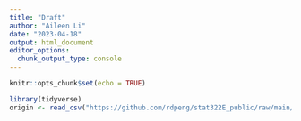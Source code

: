 ```yaml
---
title: "Draft"
author: "Aileen Li"
date: "2023-04-18"
output: html_document
editor_options: 
  chunk_output_type: console
---
```


```r
knitr::opts_chunk$set(echo = TRUE)
```


```r
library(tidyverse)
origin <- read_csv("https://github.com/rdpeng/stat322E_public/raw/main/data/pm25_data.csv.gz")



```


